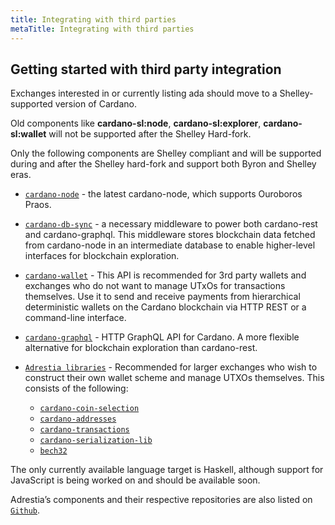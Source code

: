 ```yaml
---
title: Integrating with third parties
metaTitle: Integrating with third parties
---
```


## Getting started with third party integration

<Info info>
  Exchanges interested in or currently listing ada should move to a
  Shelley-supported version of Cardano.
</Info>

<Info warn>

Old components like **cardano-sl:node**, **cardano-sl:explorer**,
**cardano-sl:wallet** will not be supported after the Shelley Hard-fork.

</Info>

Only the following components are Shelley compliant and will be supported during
and after the Shelley hard-fork and support both Byron and Shelley eras.

- [`cardano-node`](https://github.com/input-output-hk/cardano-node) - the latest
  cardano-node, which supports Ouroboros Praos.

- [`cardano-db-sync`](https://github.com/input-output-hk/cardano-db-sync) - a
  necessary middleware to power both cardano-rest and cardano-graphql. This
  middleware stores blockchain data fetched from cardano-node in an intermediate
  database to enable higher-level interfaces for blockchain exploration.

- [`cardano-wallet`](https://github.com/input-output-hk/cardano-wallet) - This
  API is recommended for 3rd party wallets and exchanges who do not want to
  manage UTxOs for transactions themselves. Use it to send and receive payments
  from hierarchical deterministic wallets on the Cardano blockchain via HTTP
  REST or a command-line interface.

- [`cardano-graphql`](https://github.com/input-output-hk/cardano-graphql) - HTTP
  GraphQL API for Cardano. A more flexible alternative for blockchain
  exploration than cardano-rest.

- [`Adrestia libraries`](https://github.com/input-output-hk/adrestia) -
  Recommended for larger exchanges who wish to construct their own wallet scheme
  and manage UTXOs themselves. This consists of the following:

  - [`cardano-coin-selection`](https://github.com/input-output-hk/cardano-coin-selection)
  - [`cardano-addresses`](https://github.com/input-output-hk/cardano-addresses)
  - [`cardano-transactions`](https://github.com/input-output-hk/cardano-transactions)
  - [`cardano-serialization-lib`](https://github.com/Emurgo/cardano-serialization-lib)
  - [`bech32`](https://github.com/bitcoin/bips/blob/master/bip-0173.mediawiki)

The only currently available language target is Haskell, although support for
JavaScript is being worked on and should be available soon.

<Info warn>

Adrestia’s components and their respective repositories are also listed on
[`Github`](https://github.com/input-output-hk/adrestia/).

</Info>
